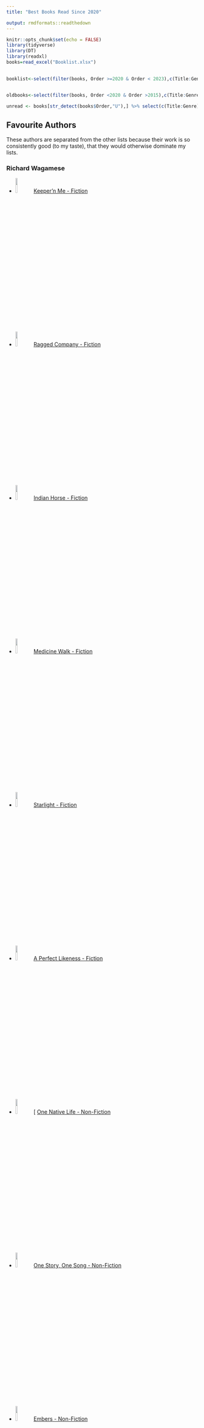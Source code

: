 ```yaml
---
title: "Best Books Read Since 2020"

output: rmdformats::readthedown
---
```


```r
knitr::opts_chunk$set(echo = FALSE)
library(tidyverse)
library(DT)
library(readxl)
books=read_excel("Booklist.xlsx")
  

booklist<-select(filter(books, Order >=2020 & Order < 2023),c(Title:Genre))


oldbooks<-select(filter(books, Order <2020 & Order >2015),c(Title:Genre))

unread <- books[str_detect(books$Order,"U"),] %>% select(c(Title:Genre))

```


## Favourite Authors {.tabset .tabset-pills}
These authors are separated from the other lists because their work is so consistently good (to my taste), that they would otherwise dominate my lists.  

### Richard Wagamese

- <img src="https://cdn1.bookmanager.com/i/m?b=fL1Fm1B4rfGk083v493cGA&cb=1646198331" width=10%/>[ Keeper’n Me - Fiction](https://store.booksonbeechwood.ca/item/fL1Fm1B4rfGk083v493cGA)  
  
- <img src="https://cdn1.bookmanager.com/i/m?b=PsnGJ53gdMHBstbntBHKtw&cb=1647027009" width=10%/>[ Ragged Company - Fiction](https://store.booksonbeechwood.ca/item/PsnGJ53gdMHBstbntBHKtw) 
  
- <img src="https://cdn1.bookmanager.com/i/m?b=8e8oLDtKdcmp_p1pF-LGpw&cb=1670387152" width=10%/>[ Indian Horse - Fiction](https://store.booksonbeechwood.ca/item/8e8oLDtKdcmp_p1pF-LGpw)
  
- <img src="https://cdn1.bookmanager.com/i/m?b=ssARrWrToAYn75-JCBYy1g&cb=1643344999" width=10%/>[ Medicine Walk - Fiction](https://store.booksonbeechwood.ca/item/ssARrWrToAYn75-JCBYy1g)
  
- <img src="https://cdn1.bookmanager.com/i/m?b=ssARrWrToAY031VSnlum8Q&cb=1656146889" width=10%/>[ Starlight - Fiction](https://store.booksonbeechwood.ca/item/ssARrWrToAY031VSnlum8Q)
  
- <img src="https://cdn1.bookmanager.com/i/m?b=qcvBnpROh4McmytOQZnqIA&cb=1608720996" width=10%/>[ A Perfect Likeness - Fiction](https://store.booksonbeechwood.ca/item/qcvBnpROh4McmytOQZnqIA)
  
- <img src="https://cdn1.bookmanager.com/i/m?b=8e8oLDtKdcmdaxfDPqUVaA&cb=1670387228" width=10%/>[ [One Native Life - Non-Fiction](https://store.booksonbeechwood.ca/item/8e8oLDtKdcmdaxfDPqUVaA)
  
- <img src="https://cdn1.bookmanager.com/i/m?b=AUgNRER1yUp1Xpwmw56OqA&cb=1558318026" width=10%/>[ One Story, One Song - Non-Fiction](https://store.booksonbeechwood.ca/item/AUgNRER1yUp1Xpwmw56OqA)
  
- <img src="https://cdn1.bookmanager.com/i/m?b=AUgNRER1yUr_Jh34VITQUg&cb=1670387064" width=10%/>[ Embers - Non-Fiction](https://store.booksonbeechwood.ca/item/AUgNRER1yUr_Jh34VITQUg)
  
- <img src="https://cdn1.bookmanager.com/i/m?b=AUgNRER1yUoxFIk_ez9oXQ&cb=1670387258" width=10%/>[ What Comes From Spirit - Non-Fiction](https://store.booksonbeechwood.ca/item/AUgNRER1yUoxFIk_ez9oXQ)

### Becky Chambers

- <img src="https://images.squarespace-cdn.com/content/v1/5c61ddd9a09a7e33c794113d/1550365389568-RQL3LEEJMM1QN0MX2ZP1/20150213_long_way_1400.jpg?format=750w" width=10%/>[ The Long Way to a Small Angry Planet - Wayfarers #1](https://www.otherscribbles.com/#/thelongway/)
  
- <img src="https://images.squarespace-cdn.com/content/v1/5c61ddd9a09a7e33c794113d/1550364134754-UF56LGR0C6HN91AV296E/20160125_orbit2-666x1024.jpg?format=750w" width=10%/>[ A Closed and Common Orbit - Wayfarers #2](https://www.otherscribbles.com/#/closedandcommon/)
  
- <img src="https://images.squarespace-cdn.com/content/v1/5c61ddd9a09a7e33c794113d/1550361645170-X2VOULTSW35VOS7621ZO/Record-of-a-Spaceborn-Few-v14-768x1181.jpg?format=750w" width=10%/>[ Record of a Spaceborn Few - Wayfarers #3](https://www.otherscribbles.com/#/spacebornfew/)
  
- <img src="https://hodderscape.co.uk/wp-content/uploads/2020/07/The-Galaxy-and-the-Ground-Within_High-Res-260x400.jpg" width=10%/>[ The Galaxy, and the Ground Within - Wayfarers #4](https://www.otherscribbles.com/#/the-galaxy-and-the-ground-within/)
  
- <img src="https://hodderscape.co.uk/wp-content/uploads/2019/04/Becky-Chambers_square-259x400.jpeg" width=10%/>[ To Be Taught, If Fortunate](https://www.otherscribbles.com/#/tobetaught/)
  
- <img src="https://mpd-biblio-covers.imgix.net/9781250236210.jpg?w=600" width=10%/>[ A Psalm for the Wild Built - Monk and Robot #1](https://www.otherscribbles.com/#/a-psalm-for-the-wild-built/)
  
- <img src="https://mpd-biblio-covers.imgix.net/9781250236234.jpg?w=600" width=10%/>[ A Prayer for the Crown Shy - Monk and Robot #2](https://www.otherscribbles.com/#/a-prayer-for-the-crown-shy/)

### Fredrik Backman

- <img src="https://www.fredrikbackmanbooks.com/images/9781476738024.jpg" width=10%/>[ A Man Called Ove](https://www.fredrikbackmanbooks.com/books/fredrik-backman-a-man-called-ove.html)
  
- <img src="https://www.fredrikbackmanbooks.com/images/9781501115073.jpg" width=10%/>[ My Grandmother Sends Her Regards and Apologizes](https://www.fredrikbackmanbooks.com/books/fredrik-backman-my-grandmother-asked-me-to-tell-you-shes-sorry.html) 
  
- <img src="https://www.fredrikbackmanbooks.com/images/9781501142543.jpg" width=10%/>[ Britt-Marie Was Here](https://www.fredrikbackmanbooks.com/books/fredrik-backman-britt-marie-was-here.html)
  
- <img src="https://www.fredrikbackmanbooks.com/images/9781501160844-p-500.jpeg" width=10%/>[ Anxious People](https://www.fredrikbackmanbooks.com/books/fredrik-backman-anxious-people.html)
  
- <img src="https://www.fredrikbackmanbooks.com/images/9781501160776.jpg" width=10%/>[ Beartown - Beartown #1](https://www.fredrikbackmanbooks.com/books/fredrik-backman-beartown.html)
  
- <img src="https://www.fredrikbackmanbooks.com/images/9781501160806.jpg" width=10%/>[ Us Against You - Beartown #2](https://www.fredrikbackmanbooks.com/books/fredrik-backman-us-against-you.html)
  
- <img src="https://www.fredrikbackmanbooks.com/images/9781982112790.jpg" width=10%/>[ The Winners - Beartown #3](https://www.fredrikbackmanbooks.com/books/the-winners.html)
  
## Fiction {.tabset .tabset-pills}

### Series
- <img src="https://www.jamessacorey.com/wp-content/uploads/2021/08/Leviathan10-HC-3D-Front-trimmed.jpeg" width=10%/>[ The Expanse - James S.A. Corey](https://www.jamessacorey.com/writing-type/books/) - Features 9 full length novels and 1 collection of short stories
  
- <img src="https://www.marthawells.com/Murderbot1.jpg" width=10%/>[ The Murderbot Diaries - Martha Wells](https://www.marthawells.com/murderbot.htm) - Features 5 novellas and 1 full length novel (so far)

- <img src="https://nkjemisin.com/wp-content/uploads/2015/04/Jemisin_FifthSeason-TP.jpg" width=10%/>[ The Broken Earth - N.K. Jemisin](https://nkjemisin.com/series/the-broken-earth/) - features 3 novels
  
- <img src="https://images-na.ssl-images-amazon.com/images/S/compressed.photo.goodreads.com/books/1403972500i/24983.jpg" width=10%/>[ Oxford Time Travel - Connie Willis](https://www.goodreads.com/series/52985-oxford-time-travel) - features 3 novels
  
- <img src="https://cdn1.bookmanager.com/i/m?b=M3YHMwEj9x4fRQPPJs8xJQ&cb=1669609762" width=10%/>[ Remembrance of Earth’s Past - Liu Cixin](https://en.wikipedia.org/wiki/Remembrance_of_Earth%27s_Past) - features 3 primary novels
  
- <img src="https://upload.wikimedia.org/wikipedia/en/thumb/7/73/Hyperion_cover.jpg/200px-Hyperion_cover.jpg" width=10%/>[ Hyperion Cantos - Dan Simmons](https://en.wikipedia.org/wiki/Hyperion_Cantos) - features 4 primary novels
  
- <img src="https://annleckie.com/wp-content/uploads/2013/07/Leckie_AncillaryJustice_TP-960x1419.jpg" width=10%/>[ Imperial Radch - Ann Leckie](https://annleckie.com/novel/) - features 3 primary novels
  
- <img src="https://images.squarespace-cdn.com/content/v1/60b7e98f7ac4594bfb7cfa42/1622930004365-8W6CR729ZZVY13AHC5K6/Screen+Shot+2021-06-05+at+2.31.50+PM.png?format=500w" width=10%/>[ Teixcalaan - Arkady Martine](https://www.arkadymartine.net/books) - features 2 primary novels
  
- <img src="https://www.yoonhalee.com/wp-content/uploads/2016/01/ninefox-chris-moore--150x230.jpg" width=10%/>[ The Machineries of Empire - Yoon Ha Lee](https://www.yoonhalee.com/?cat=9) - features 3 primary novels
  
- <img src="https://i.gr-assets.com/images/S/compressed.photo.goodreads.com/books/1442169447i/52397._SY180_.jpg" width=10%/>[ Earthseed - Octavia E. Butler](https://www.goodreads.com/series/57804-earthseed) - features 2 primary novels
  
### Speculative
- <img src="https://static.wixstatic.com/media/2f41b9_a36e63cadd8647978003dcaeb894b867~mv2.jpg/v1/fill/w_258,h_392,al_c,q_80,usm_0.66_1.00_0.01,enc_auto/Migrations.jpg" width=10%/>[ Migrations - Charlotte McConaghy](https://www.charlottemcconaghy.com/books)
  
- <img src="https://cdn1.bookmanager.com/i/m?b=ihViYpG-txXJP1n4GQvc-A&cb=1566204284" width=10%/>[ Station Eleven - Emily St John Mandel](https://www.emilymandel.com/station-eleven)

- <img src="https://upload.wikimedia.org/wikipedia/en/thumb/8/8b/InvisibleAddieLaRue.jpg/220px-InvisibleAddieLaRue.jpg" width=10%/>[ The Invisible Life of Addie LaRue - VE Schwab](https://en.wikipedia.org/wiki/The_Invisible_Life_of_Addie_LaRue)
  
- <img src="https://d28hgpri8am2if.cloudfront.net/book_images/onix/cvr9781982168438/cloud-cuckoo-land-9781982168438_lg.jpg" width=10%/>[ Cloud Cuckoo Land - Anthony Doerr](https://www.anthonydoerr.com/books/cloud-cuckoo-land)
  
- <img src="https://www.nealstephenson.com/assets/gallery/3/113.jpg" width=10%/>[ Seveneves - Neal Stephenson](https://www.nealstephenson.com/seveneves.html)
  
- <img src="https://cdn1.bookmanager.com/i/m?b=ihViYpG-txV1YKwSYrbRVg&cb=1632413952" width=10%/>[ Sea of Tranquility - Emily St John Mandel](https://www.emilymandel.com/sea-of-tranquility)
  
- <img src="https://cdn1.bookmanager.com/i/m?b=22KE7DjzBuP7Dapv7GXnLw&cb=1594068731" width=10%/>[ An Unkindness of Ghosts - Rivers Solomon](https://store.booksonbeechwood.ca/item/22KE7DjzBuP7Dapv7GXnLw)
  
- <img src="https://pdjeliclark.com/wp-content/uploads/2021/03/MoD.jpg" width=10%/>[ A Master of Djinn - P. Djeli Clark](https://pdjeliclark.com/a-master-djinn/)
  
- <img src="https://cdn1.bookmanager.com/i/m?b=rBSsMLeAZlb4tCVhkyS4-Q&cb=1667402497" width=10%/>[ Shades of Grey - Jasper Fforde](https://store.booksonbeechwood.ca/item/rBSsMLeAZlb4tCVhkyS4-Q)
  
- <img src="https://cdn1.bookmanager.com/i/m?b=rC8Hn_GwKfRkoB0o1fLtHg&cb=1663213439" width=10%/>[ Klara and the Sun - Kazuo Ishiguro](https://store.booksonbeechwood.ca/item/rC8Hn_GwKfRkoB0o1fLtHg)
  

### Historical & Epic
- <img src="https://honoreejeffers.com/wp-content/uploads/2021/05/cover_love_songs.jpg" width=10%/>[ The Love Songs of W.E.B. Du Bois - Honoree Fanonne Jeffers](https://honoreejeffers.com/book/the-love-songs-of-w-e-b-du-bois/)
  
- <img src="http://www.richardpowers.net/wp-content/uploads/2017/08/Overstory-e1502211715719.jpg" width=10%/>[ The Overstory - Richard Powers](https://www.richardpowers.net/the-overstory/)

- <img src="https://cdn1.bookmanager.com/i/m?b=4TN18-EytcRnIx879jj-sQ&cb=1667372486" width=10%/>[ The Shadow of the Wind - Carlos Ruiz Zafon](https://store.booksonbeechwood.ca/item/4TN18-EytcRnIx879jj-sQ)
  
- <img src="http://michaelchristie.net/assets/img/pages/about/GreenwoodUS.jpg" width=10%/>[ Greenwood - Michael Christie](http://michaelchristie.net/)
  
- <img src="https://cdn1.bookmanager.com/i/m?b=4W2UFib7dnDtQFfj4SCnwQ&cb=1558493307" width=10%/>[ Pachinko - Min Jin Lee](https://store.booksonbeechwood.ca/item/4W2UFib7dnDtQFfj4SCnwQ)
  
- <img src="https://www.amortowles.com/wp-content/uploads/2016/04/amor-towles-gentleman-in-moscow-mr.jpg" width=10%/>[ A Gentleman in Moscow - Amor Towles](https://www.amortowles.com/a-gentleman-in-moscow-about-the-book/)
  
- <img src="https://www.maazamengiste.com/wp-content/uploads/2021/01/Shadow-King_0321-scaled.jpg" width=10%/>[ The Shadow King - Maaza Mengiste](https://www.maazamengiste.com/books/)
  
- <img src="https://cdn1.bookmanager.com/i/m?b=fL1Fm1B4rfGK0ooUTFjApA&cb=1666150159" width=10%/>[ The Nickel Boys - Colson Whitehead](https://store.booksonbeechwood.ca/item/fL1Fm1B4rfGK0ooUTFjApA)
  
- <img src="https://cdn1.bookmanager.com/i/m?b=G_f3vj27PIemlnzbwSoDyQ&cb=1667891450" width=10%/>[ The Mountains Sing - Nguyen Phan Que Mai](https://store.booksonbeechwood.ca/item/G_f3vj27PIemlnzbwSoDyQ)
  
- <img src="https://www.nealstephenson.com/images/covers/cryptonomicon.png" width=10%/>[ Cryptonomicon - Neal Stephenson](https://www.nealstephenson.com/cryptonomicon.html)
  

### Contemporary
- <img src="https://cdn1.bookmanager.com/i/m?b=fL1Fm1B4rfFzdT1YmoJg0g&cb=1668796484" width=10%/>[ Transcendent Kingdom - Yaa Gyasi](https://store.booksonbeechwood.ca/item/fL1Fm1B4rfFzdT1YmoJg0g)
  
- <img src="https://www.michellegood.ca/sitecm/i/y648.jpg" width=10%/>[ Five Little Indians - Michelle Good](https://www.michellegood.ca/published-works.htm)

- <img src="https://katherenavermette.com/wp-content/uploads/2021/08/TheStrangers_revised-for-KC_compr.jpg" width=10%/>[ The Strangers - Katherena Vermette](https://katherenavermette.com/the-strangers/)
  
- <img src="https://static.wixstatic.com/media/d0be70_dce6ca850cc040d1bde74456de2d9965~mv2.jpg/v1/fill/w_315,h_480,al_c,q_80,usm_0.66_1.00_0.01,enc_auto/d0be70_dce6ca850cc040d1bde74456de2d9965~mv2.jpg" width=10%/>[ What Strange Paradise - Omar El Akkad](https://www.omarelakkad.com/)
  
- <img src="https://cdn1.bookmanager.com/i/m?b=hvTabYmi135dpCdtQENtHg&cb=1597176897" width=10%/>[ Go, Went, Gone - Jenny Erpenbeck](https://store.booksonbeechwood.ca/item/hvTabYmi135dpCdtQENtHg)
  
- <img src="https://cdn1.bookmanager.com/i/m?b=rBSsMLeAZlYxoUp7HF9I0Q&cb=1643169895" width=10%/>[ Eleanor Oliphant is Completely FIne - Gail Honeyman](https://store.booksonbeechwood.ca/item/rBSsMLeAZlYxoUp7HF9I0Q)
  
- <img src="https://cdn1.bookmanager.com/i/m?b=cBeH0n3IZ8xW1QVOpY9iAw&cb=1624267369" width=10%/>[ The Night Watchman - Louise Erdrich](https://store.booksonbeechwood.ca/item/cBeH0n3IZ8xW1QVOpY9iAw)
  
- <img src="https://cdn1.bookmanager.com/i/m?b=OFG34itBLfD8rm7nB06M-Q&cb=1648007423" width=10%/>[ The Brothers K - David James Duncan](https://store.booksonbeechwood.ca/item/OFG34itBLfD8rm7nB06M-Q)
  
- <img src="https://cdn1.bookmanager.com/i/m?b=rBSsMLeAZlb8Tnzpwgt7EQ&cb=1649743251" width=10%/>[ Medicine River - Thomas King](https://store.booksonbeechwood.ca/item/rBSsMLeAZlb8Tnzpwgt7EQ)
  
- <img src="https://static.wixstatic.com/media/2f41b9_f9aedcf5e5c84b67b1a1d8177bef10ba~mv2.jpg/v1/fill/w_258,h_392,al_c,q_80,usm_0.66_1.00_0.01,enc_auto/Once%20There%20Were%20Wolves.jpg" width=10%/>[ Once There Were Wolves - Charlotte McConaghy](https://www.charlottemcconaghy.com/books)


## Non-Fiction {.tabset .tabset-pills}

### Nature, Science, Medicine
- <img src="https://cdn1.bookmanager.com/i/m?b=YoqefBrscwlZoRaDtILPvg&cb=1650312325" width=10%/>[ Braiding Sweetgrass - Robin Wall Kimmerer](https://store.booksonbeechwood.ca/item/YoqefBrscwlZoRaDtILPvg)
  
- <img src="https://cdn1.bookmanager.com/i/m?b=fL1Fm1B4rfG2c4QTcJIvJw&cb=1620441145" width=10%/>[ Being Mortal: Medicine and What Matters in the End - Atul Gawande](https://store.booksonbeechwood.ca/item/fL1Fm1B4rfG2c4QTcJIvJw)
  
- <img src="https://cdn1.bookmanager.com/i/m?b=rQwtDP3dGnTOfUPc3QkAVA&cb=1643949365" width=10%/>[ Underland: A Deep Time Journey - Robert Macfarlane](https://store.booksonbeechwood.ca/item/rQwtDP3dGnTOfUPc3QkAVA)
  
- <img src="https://cdn1.bookmanager.com/i/m?b=3bfSPEKfdTc7j8DQVsm_Tg&cb=1670646697" width=10%/>[ Entangled Life: How Fungi Make Our Worlds, Change Our Minds & Shape Our Futures - Merlin Sheldrake](https://store.booksonbeechwood.ca/item/3bfSPEKfdTc7j8DQVsm_Tg)
  
- <img src="https://cdn1.bookmanager.com/i/m?b=MEgaIBq6_d_8XutnCpswqw&cb=1653301589" width=10%/>[ Pastoral Song: A Farmer’s Journey - James Rebanks](https://store.booksonbeechwood.ca/item/MEgaIBq6_d_8XutnCpswqw)
  
- <img src="https://cdn1.bookmanager.com/i/m?b=WLhu9GQ-hlMFl_yErQryAg&cb=1659505556" width=10%/>[ A Most Remarkable Creature: The Hidden Life and Epic Journey of the World's Smartest Birds of Prey - Jonathan Meiburg](https://store.booksonbeechwood.ca/item/WLhu9GQ-hlMFl_yErQryAg)
  
- <img src="https://cdn1.bookmanager.com/i/m?b=rPCoGQ_-yAXizRlvuP2W_w&cb=1670167344" width=10%/>[ The Song of the Cell: An Exploration of Medicine and the New Human - Siddhartha Mukherjee](https://store.booksonbeechwood.ca/item/rPCoGQ_-yAXizRlvuP2W_w)
  
- <img src="https://cdn1.bookmanager.com/i/m?b=rC8Hn_GwKfRLPQSVVx004Q&cb=1668143399" width=10%/>[ Finding the Mother Tree: Discovering the Wisdom of the Forest - Suzanne Simard](https://store.booksonbeechwood.ca/item/rC8Hn_GwKfRLPQSVVx004Q)
  
- <img src="https://cdn1.bookmanager.com/i/m?b=WE-DK7PwCwDEWWgEMJFhew&cb=1670668649" width=10%/>[ Eager: The Surprising, Secret Life of Beavers and Why They Matter - Ben Goldfarb](https://store.booksonbeechwood.ca/item/WE-DK7PwCwDEWWgEMJFhew)
  
- <img src="https://cdn1.bookmanager.com/i/m?b=jpo2KjG8N1WgLJ9ELQKWDQ&cb=1618535942" width=10%/>[ Invisible Women: Exposing Data Bias in a World Designed for Men - Caroline Criado Perez](https://store.booksonbeechwood.ca/item/jpo2KjG8N1WgLJ9ELQKWDQ)
  

### Social Justice, Intersectionality
- <img src="https://cdn1.bookmanager.com/i/m?b=fL1Fm1B4rfGz54MthDwc7A&cb=1647040955" width=10%/>[ The Inconvenient Indian - Thomas King](https://store.booksonbeechwood.ca/item/fL1Fm1B4rfGz54MthDwc7A)
  
- <img src="https://cdn1.bookmanager.com/i/m?b=y2JqBjAMj9Y_rnB7_Zt5cg&cb=1558221544" width=10%/>[ The Truth About Stories - Thomas King](https://store.booksonbeechwood.ca/item/y2JqBjAMj9Y_rnB7_Zt5cg)

- <img src="https://cdn1.bookmanager.com/i/m?b=KUiuj9yeH6YRjnvO1LEeiw&cb=1670473491" width=10%/>[ Just Mercy - Bryan Stevenson](https://store.booksonbeechwood.ca/item/KUiuj9yeH6YRjnvO1LEeiw)
  
- <img src="https://cdn1.bookmanager.com/i/m?b=fL1Fm1B4rfFdacDLCEOqng&cb=1659410022" width=10%/>[ The Skin We’re In - Desmond Cole](https://store.booksonbeechwood.ca/item/fL1Fm1B4rfFdacDLCEOqng)
  
- <img src="https://cdn1.bookmanager.com/i/m?b=rC8Hn_GwKfS3CzODeCze1w&cb=1662704901" width=10%/>[ Love Lives Here - Amanda Jette Knox](https://store.booksonbeechwood.ca/item/rC8Hn_GwKfS3CzODeCze1w)
  
- <img src="https://cdn1.bookmanager.com/i/m?b=KbKT8pcwmPVRsRb1XTPHLg&cb=1661828337" width=10%/>[ People Love Dead Jews: Reports from a Haunted Present - Dara Horn](https://store.booksonbeechwood.ca/item/KbKT8pcwmPVRsRb1XTPHLg)
  
- <img src="https://cdn1.bookmanager.com/i/m?b=ssARrWrToAYarJH1EFYgKw&cb=1647054431" width=10%/>[ Peace and Good Order: The Case for Indigenous Justice in Canada - Harold R. Johnson](https://store.booksonbeechwood.ca/item/ssARrWrToAYarJH1EFYgKw)
  
- <img src="https://cdn1.bookmanager.com/i/m?b=mynpmgPBvvL1VKVdC0q90g&cb=1648585702" width=10%/>[ Unsettling Canada: A National Wake-up Call - Arthur Manuel](https://store.booksonbeechwood.ca/item/mynpmgPBvvL1VKVdC0q90g)
  
- <img src="https://cdn1.bookmanager.com/i/m?b=yHYLazfoaGg1qk07FO9cyA&cb=1574327555" width=10%/>[ The New Jim Crow: Mass Incarceration in the Age of Colorblindness - Michelle Alexander](https://store.booksonbeechwood.ca/item/yHYLazfoaGg1qk07FO9cyA)
  
- <img src="https://cdn1.bookmanager.com/i/m?b=eICIMlJ6k5G_5uBVPdKmjQ&cb=1558568315" width=10%/>[ Disfigured: On Fairy Tales, Disability, and Making Space - Amanda Leduc](https://store.booksonbeechwood.ca/item/eICIMlJ6k5G_5uBVPdKmjQ)
  

### History, Current Events, Bio
- <img src="https://cdn1.bookmanager.com/i/m?b=KUiuj9yeH6ZfdMEWNKD9AA&cb=1670041546" width=10%/>[ When Breath Becomes Air - Paul Kalanithi](https://store.booksonbeechwood.ca/item/KUiuj9yeH6ZfdMEWNKD9AA)
  
- <img src="https://cdn1.bookmanager.com/i/m?b=ULpFLNJxI5bjVGMD46s5MA&cb=1658330785" width=10%/>[ Why Fish Don't Exist: A Story of Loss, Love, and the Hidden Order of Life - Lulu Miller](https://store.booksonbeechwood.ca/item/ULpFLNJxI5bjVGMD46s5MA)

- <img src="https://cdn1.bookmanager.com/i/m?b=b1VOIlIvk3P91U6V4cGbhA&cb=1667423346" width=10%/>[ The Warmth of Other Suns: The Epic Story of America's Great Migration - Isabel WIlkerson](https://store.booksonbeechwood.ca/item/b1VOIlIvk3P91U6V4cGbhA)
  
- <img src="https://cdn1.bookmanager.com/i/m?b=eD19rNOeXfHLYXmS0RjSkw&cb=1558215657" width=10%/>[ Wild Swans: Three Daughters of China - Jung Chang](https://store.booksonbeechwood.ca/item/eD19rNOeXfHLYXmS0RjSkw)
  
- <img src="https://cdn1.bookmanager.com/i/m?b=fL1Fm1B4rfGzkGl7vgCGFw&cb=1670561440" width=10%/>[ Empire of Pain - Patrick Radden Keefe](https://store.booksonbeechwood.ca/item/fL1Fm1B4rfGzkGl7vgCGFw)
  
- <img src="https://cdn1.bookmanager.com/i/m?b=Tjsi1wmychOTk1DOEUrRyA&cb=1668226328" width=10%/>[ Nothing to Envy: Ordinary Lives in North Korea - Barbara Demick](https://store.booksonbeechwood.ca/item/Tjsi1wmychOTk1DOEUrRyA)
  
- <img src="https://cdn1.bookmanager.com/i/m?b=3bfSPEKfdTetNul_b51CsA&cb=1669053497" width=10%/>[ Sandworm - Andy Greenberg](https://store.booksonbeechwood.ca/item/3bfSPEKfdTetNul_b51CsA)
  
- <img src="https://cdn1.bookmanager.com/i/m?b=ihViYpG-txXPtIhe1WBN-A&cb=1632736675" width=10%/>[ The North-West Is Our Mother - Jean Teillet](https://store.booksonbeechwood.ca/item/ihViYpG-txXPtIhe1WBN-A)
  
- <img src="https://cdn1.bookmanager.com/i/m?b=zroBIQl5na-N2nrqjVoqYg&cb=1668487545" width=10%/>[ A Swim in a Pond in the Rain - George Saunders](https://store.booksonbeechwood.ca/item/zroBIQl5na-N2nrqjVoqYg)
  
- <img src="https://cdn1.bookmanager.com/i/m?b=temoIPlhFAgbyzEntzFHEQ&cb=1663484653" width=10%/>[ Seven Fallen Feathers - Tanya Talaga](https://store.booksonbeechwood.ca/item/temoIPlhFAgbyzEntzFHEQ)

## Sortable Table of Books Read from 2020-2022  

```r
datatable(booklist)
```

## Sortable Table of Books Read from 2015-2019  

```r
datatable(oldbooks)
```
## Sortable List of Unread Books On My Shelves
```r
datatable(unread)
```